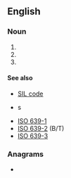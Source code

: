 {{also|sil|Sil|síl|sìl|şil|s'il|śil}}
==English==

===Noun===
{{en-noun}}

# {{initialism of|en|sibling-in-law}}
# {{initialism of|en|sister-in-law}}
# {{initialism of|en|[[safety]] [[integrity]] [[level]]}}

====See also====
* [[w:SIL code|SIL code]]
* {{l|en|language code}}s
* [[w:ISO 639-1|ISO 639-1]]
* [[w:ISO 639-2|ISO 639-2]] (B/T)
* [[w:ISO 639-3|ISO 639-3]]

===Anagrams===
* {{anagrams|en|a=ils|ILS|ILs|ISL|LIS|LSI|SLI|isl.|lis}}

{{cat|en|Female family members|Family members}}